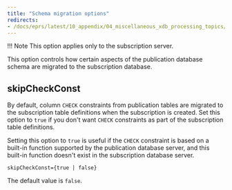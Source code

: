 ```yaml
---
title: "Schema migration options"
redirects:
- /docs/eprs/latest/10_appendix/04_miscellaneous_xdb_processing_topics/01_publications_and_subscriptions_server_conf_options/03_schema_migration_options
---
```


<div id="schema_migration_options" class="registered_link"></div>

!!! Note
    This option applies only to the subscription server.

This option controls how certain aspects of the publication database schema are migrated to the subscription database.

## skipCheckConst

By default, column ``CHECK`` constraints from publication tables are migrated to the subscription table definitions when the subscription is created. Set this option to `true` if you don't want ``CHECK`` constraints as part of the subscription table definitions.

Setting this option to `true` is useful if the ``CHECK`` constraint is based on a built-in function supported by the publication database server, and this built-in function doesn't exist in the subscription database server.

`skipCheckConst={true | false}`

The default value is `false`.
